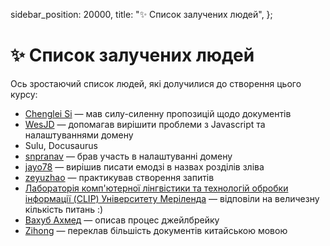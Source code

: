   sidebar_position: 20000,
  title: "✨ Список залучених людей",
};

# ✨ Список залучених людей

Ось зростаючий список людей, які долучилися до створення цього курсу:

- [Chenglei Si](https://noviscl.github.io) — мав силу-силенну пропозицій щодо документів
- [WesJD](https://wesleysmith.dev) — допомагав вирішити проблеми з Javascript та налаштуваннями домену
- Sulu, Docusaurus
- [snpranav](https://twitter.com/snpranav) — брав участь в налаштуванні домену
- [jayo78](https://github.com/jayo78) — вирішив писати емодзі в назвах розділів зліва
- [zeyuzhao](https://github.com/Zeyuzhao) — практикував створення запитів
- [Лабораторія комп'ютерної лінгвістики та технологій обробки інформації (CLIP) Університету Меріленда](https://wiki.umiacs.umd.edu/clip/index.php/Main_Page) — відповіли на величезну кількість питань :)
- [Вахуб Ахмед](https://github.com/wahub-ahmed) — описав процес джейлбрейку
- [Zihong](https://github.com/1openwindow) — переклав більшість документів китайською мовою
